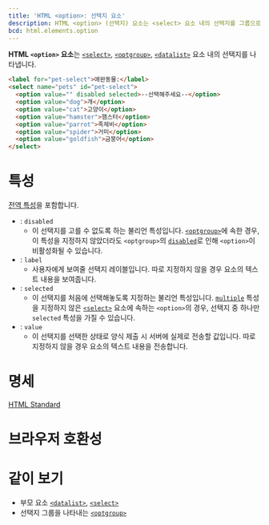 ```yaml
---
title: 'HTML <option>: 선택지 요소'
description: HTML <option> (선택지) 요소는 <select> 요소 내의 선택지를 그룹으로 묶습니다.
bcd: html.elements.option
---
```


**HTML `<option>` 요소**는 [`<select>`](./select), [`<optgroup>`](./optgroup), [`<datalist>`](./datalist) 요소 내의 선택지를 나타냅니다.

```html hidden name=demo
<label for="pet-select">애완동물:</label>
<select name="pets" id="pet-select">
  <option value="" disabled selected>--선택해주세요--</option>
  <option value="dog">개</option>
  <option value="cat">고양이</option>
  <option value="hamster">햄스터</option>
  <option value="parrot">족제비</option>
  <option value="spider">거미</option>
  <option value="goldfish">금붕어</option>
</select>
```

<LiveExample height={140} lang="html" name="demo" />

# 특성

[전역 특성](/docs/Web/HTML/Global_attributes)을 포함합니다.

- : `disabled`
  - 이 선택지를 고를 수 없도록 하는 불리언 특성입니다. [`<optgroup>`](./optgroup)에 속한 경우, 이 특성을 지정하지 않았더라도 `<optgroup>`의 [`disabled`](./optgroup#term-disabled)로 인해 `<option>`이 비활성화될 수 있습니다.
- : `label`
  - 사용자에게 보여줄 선택지 레이블입니다. 따로 지정하지 않을 경우 요소의 텍스트 내용을 보여줍니다.
- : `selected`
  - 이 선택지를 처음에 선택해놓도록 지정하는 불리언 특성입니다. [`multiple`](./select#term-multiple) 특성을 지정하지 않은 [`<select>`](./select) 요소에 속하는 `<option>`의 경우, 선택지 중 하나만 `selected` 특성을 가질 수 있습니다.
- : `value`
  - 이 선택지를 선택한 상태로 양식 제출 시 서버에 실제로 전송할 값입니다. 따로 지정하지 않을 경우 요소의 텍스트 내용을 전송합니다.

# 명세

[HTML Standard](https://html.spec.whatwg.org/multipage/form-elements.html#the-option-element)

# 브라우저 호환성

<BrowserCompat data={props.bcd} />

# 같이 보기

- 부모 요소 [`<datalist>`](./datalist), [`<select>`](./select)
- 선택지 그룹을 나타내는 [`<optgroup>`](./optgroup)
